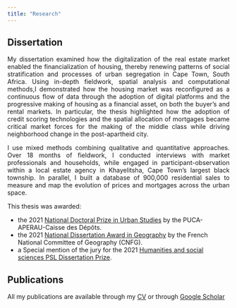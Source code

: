 ```yaml
---
title: "Research"
---
```


<style>
p {
  text-align: justify;
  
}
</style>



## Dissertation

My dissertation examined how the digitalization of the real estate market enabled the financialization of housing,  thereby renewing patterns of social stratification and processes of urban segregation in Cape Town, South Africa. Using in-depth fieldwork, spatial analysis and computational methods,I demonstrated how the housing market was reconfigured as a continuous flow of data through the adoption of digital platforms and the progressive making of housing as a financial asset, on both the buyer's and rental markets. In particular, the thesis highlighted how the adoption of credit scoring technologies and the spatial allocation of mortgages became critical market forces for the making of the middle class while driving neighborhood change in the post-apartheid city.

I use mixed methods combining qualitative and quantitative approaches. Over 18 months of fieldwork, I conducted interviews with market professionals and households, while engaged in participant-observation within a local estate agency in Khayelitsha, Cape Town's largest black township. In parallel, I built a database of 900,000 residential sales to measure and map the evolution of prices and mortgages across the urban space.

This thesis was awarded: 

- the 2021 [National Doctoral Prize in Urban Studies](http://www.urbanisme-puca.gouv.fr/prix-de-these-sur-la-ville-2021-a2141.html) by the PUCA-APERAU-Caisse des Dépôts.
- the 2021 [National Dissertation Award in Geography](https://www.cnfg.fr/vie-du-comite/prix-de-these-du-cnfg/) by the French National Committee of  Geography (CNFG).
- a Special mention of the jury for the 2021 [Humanities and social sciences PSL Dissertation Prize](https://psl.eu/en/news/winners-2021-humanities-and-social-sciences-shs-psl-dissertation-prize).


## Publications


All my publications are available through my [CV](files/Julien_CV.pdf) or through [Google Scholar](https://scholar.google.fr/citations?user=TOQMW10AAAAJ&hl=fr)
